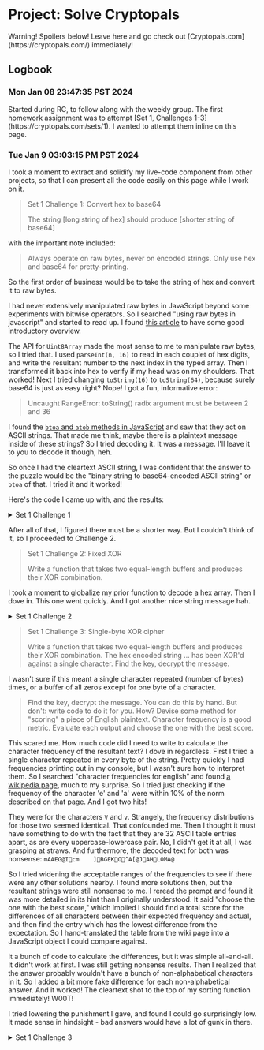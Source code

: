 # Project: Solve Cryptopals

<div class="bg-red-300 p-4">Warning! Spoilers below! Leave here and go check out [Cryptopals.com](https://cryptopals.com/) immediately!</div>

## Logbook

### Mon Jan 08 23:47:35 PST 2024

<Link slug="topic-recurse-center" hash="recurse-center-starting-cryptopals">Started during RC, to follow along with the weekly group</Link>. The first homework assignment was to attempt [Set 1, Challenges 1-3](https://cryptopals.com/sets/1). I wanted to attempt them inline on this page.

### Tue Jan  9 03:03:15 PM PST 2024

I took a moment to extract and solidify my live-code component from other projects, so that I can present all the code easily on this page while I work on it.

> Set 1 Challenge 1: Convert hex to base64
>
> The string [long string of hex] should produce [shorter string of base64]

with the important note included:

> Always operate on raw bytes, never on encoded strings. Only use hex and base64 for pretty-printing.

So the first order of business would be to take the string of hex and convert it to raw bytes.


I had never extensively manipulated raw bytes in JavaScript beyond some experiments with bitwise operators. So I searched "using raw bytes in javascript" and started to read up. I found [this article](https://dev.to/lucasdamianjohnson/using-binary-data-in-javascript-3fn2) to have some good introductory overview.

The API for `Uint8Array` made the most sense to me to manipulate raw bytes, so I tried that. I used `parseInt(n, 16)` to read in each couplet of hex digits, and write the resultant number to the next index in the typed array. Then I transformed it back into hex to verify if my head was on my shoulders. That worked! Next I tried changing `toString(16)` to `toString(64)`, because surely base64 is just as easy right? Nope! I got a fun, informative error:

> Uncaught RangeError: toString() radix argument must be between 2 and 36

I found the [`btoa` and `atob` methods in JavaScript](https://developer.mozilla.org/en-US/docs/Web/API/btoa) and saw that they act on ASCII strings. That made me think, maybe there is a plaintext message inside of these strings? So I tried decoding it. It was a message. I'll leave it to you to decode it though, heh.

So once I had the cleartext ASCII string, I was confident that the answer to the puzzle would be the "binary string to base64-encoded ASCII string" or `btoa` of that. I tried it and it worked!

Here's the code I came up with, and the results:

<details>
<summary>Set 1 Challenge 1</summary>
<FancyScriptTag type="application/javascript" async>{ `{
  const hex = "49276d206b696c6c696e6720796f757220627261696e206c696b65206120706f69736f6e6f7573206d757368726f6f6d"
  const expectedBase64 = "SSdtIGtpbGxpbmcgeW91ciBicmFpbiBsaWtlIGEgcG9pc29ub3VzIG11c2hyb29t";
  
  // One hex character is 4 bits, so for every two hex characters, we need a byte
  window.decodeHexStringToUint8Array = (hex) => {
    const bytes = new Uint8Array(hex.length / 2);
    for (let i = 0; i < hex.length; i+=2) {
      const hexByte = hex.substring(i, i + 2);
      const numByte = parseInt(hexByte, 16);
      bytes[i / 2] = numByte;
    }
    return bytes;
  }
  
  const bytes = decodeHexStringToUint8Array(hex);
  
  const hexResult = Array.from(bytes).map(b => b.toString(16)).join("");
  const stringResult = Array.from(bytes).map(b => String.fromCharCode(b)).join("");
  // Doesn't work!
  // const base64Result = Array.from(bytes).map(b => b.toString(64)).join("");
  const base64Result = btoa(stringResult)
  const isCorrect = base64Result === expectedBase64;
  
  // Silly trick to write to an HTML element
  // setTimeout to wait for the browser to parse the whole page
  // But then document.currentScript is null, so we need a closure
  setTimeout(
 ((s) => () =>  s.closest('details').querySelector('[data-results]').innerText = isCorrect ? "Correct!" : "Something's off :-/")(document.currentScript) , 1
  )
 
} `}</FancyScriptTag>
<div>Results</div>
<div data-results></div>
</details>

After all of that, I figured there must be a shorter way. But I couldn't think of it, so I proceeded to Challenge 2.

> Set 1 Challenge 2: Fixed XOR
> 
> Write a function that takes two equal-length buffers and produces their XOR combination.

I took a moment to globalize my prior function to decode a hex array. Then I dove in. This one went quickly. And I got another nice string message hah.

<details>
<summary>Set 1 Challenge 2</summary>
<FancyScriptTag type="application/javascript" async>{ `{
  const hexA = "1c0111001f010100061a024b53535009181c"
  const hexB = "686974207468652062756c6c277320657965"
  const expectedHex = "746865206b696420646f6e277420706c6179"
  
  const bytesA = decodeHexStringToUint8Array(hexA);
  const bytesB = decodeHexStringToUint8Array(hexB);
  
  window.xorUint8Arrays = (a, b) => {
    const c = new Uint8Array(a.length);
    for (let i = 0; i < a.length; i++) {
      c[i] = a[i] ^ b[i]
    }
    return c
  }
  
  const bytes = xorUint8Arrays(bytesA, bytesB);
  
  const hexResult = Array.from(bytes).map(b => b.toString(16)).join("");
  const stringResult = Array.from(bytes).map(b => String.fromCharCode(b)).join("");
  const isCorrect = hexResult === expectedHex;
  
  // Silly trick to write to an HTML element
  // setTimeout to wait for the browser to parse the whole page
  // But then document.currentScript is null, so we need a closure
  setTimeout(
    ((s) => () =>  s.closest('details').querySelector('[data-results]').innerText = isCorrect ? "Correct!" : "Something's off :-/")(document.currentScript) , 1
  )
 
} `}</FancyScriptTag>
<div>Results</div>
<div data-results></div>
</details>


> Set 1 Challenge 3: Single-byte XOR cipher
> 
> Write a function that takes two equal-length buffers and produces their XOR combination.
> The hex encoded string ... has been XOR'd against a single character. Find the key, decrypt the message.

I wasn't sure if this meant a single character repeated (number of bytes) times, or a buffer of all zeros except for one byte of a character. 

> Find the key, decrypt the message. You can do this by hand. But don't: write code to do it for you. How? Devise some method for "scoring" a piece of English plaintext. Character frequency is a good metric. Evaluate each output and choose the one with the best score.

This scared me. How much code did I need to write to calculate the character frequency of the resultant text? I dove in regardless. First I tried a single character repeated in every byte of the string. Pretty quickly I had frequencies printing out in my console, but I wasn't sure how to interpret them. So I searched "character frequencies for english" and found [a wikipedia page](https://en.wikipedia.org/wiki/Letter_frequency), much to my surprise. So I tried just checking if the frequency of the character 'e' and 'a' were within 10% of the norm described on that page. And I got two hits! 

They were for the characters `V` and `v`. Strangely, the frequency distributions for those two seemed identical. That confounded me. Then I thought it must have something to do with the fact that they are 32 ASCII table entries apart, as are every uppercase-lowercase pair. No, I didn't get it at all, I was grasping at straws. And furthermore, the decoded text for both was nonsense: `mAAEG@Icm	]BGEKO^A[@JAHLOMA@`

So I tried widening the acceptable ranges of the frequencies to see if there were any other solutions nearby. I found more solutions then, but the resultant strings were still nonsense to me. I reread the prompt and found it was more detailed in its hint than I originally understood. It said "choose the one with the best score," which implied I should find a total score for the differences of all characters between their expected frequency and actual, and then find the entry which has the lowest difference from the expectation. So I hand-translated the table from the wiki page into a JavaScript object I could compare against.

It a bunch of code to calculate the differences, but it was simple all-and-all. It didn't work at first. I was still getting nonsense results. Then I realized that the answer probably wouldn't have a bunch of non-alphabetical characters in it. So I added a bit more fake difference for each non-alphabetical answer. And it worked! The cleartext shot to the top of my sorting function immediately! W00T!

I tried lowering the punishment I gave, and found I could go surprisingly low. It made sense in hindsight - bad answers would have a lot of gunk in there.

<details>
<summary>Set 1 Challenge 3</summary>
<FancyScriptTag type="application/javascript" async>{ `{
  const hex = "1b37373331363f78151b7f2b783431333d78397828372d363c78373e783a393b3736"
  const expectedFrequenciesForEnglish = {
    a: 0.082, b: 0.015, c: 0.028, d: 0.043, e: 0.127, f: 0.022, g: 0.02, h: 0.061,
    i: 0.07, j: 0.0015, k: 0.0077, l: 0.04, m: 0.024, n: 0.067, o: 0.075, p: 0.019,
    q: 0.00095, r: 0.06, s: 0.063, t: 0.091, u: 0.028, v: 0.0098, w: 0.024, 
    x: 0.0015, y: 0.02, z: 0.00074
  }
  
  const bytesA = decodeHexStringToUint8Array(hex);
  
  window.getCharacterFrequencies = (str) => {
    const histogram = {};
    for (let i = 0; i < str.length; i++) {
      const char = str[i];
      histogram[char] = (histogram[char] || 0) + 1;
    }
    const frequencies = {};
    Object.entries(histogram).forEach(([char, count]) => {
      frequencies[char] = count / str.length;
    })
    return frequencies;
  }
  
  window.totalFrequencyDifferencesFromExpected = (freq) => {
    let difference = 0;
    Object.entries(freq).forEach(([char, f]) => {
      if (! expectedFrequenciesForEnglish[char.toLowerCase()]) {
        // Punish non-alphabetical characters a bit so we push away weird results.
        difference += 0.1;
        return;
      };
      difference += Math.abs(f - expectedFrequenciesForEnglish[char.toLowerCase()])
    })
    return difference;
  }
  
  const allResults = []
  // For the complete ASCII table
  for (let i = 0; i < 128; i++) {
    const bytesB = new Uint8Array(bytesA.length).fill(i)
    const bytes = xorUint8Arrays(bytesA, bytesB);
    const result = Array.from(bytes).map(b => String.fromCharCode(b)).join("");
    const freq = getCharacterFrequencies(result.toLowerCase())
    const difference = totalFrequencyDifferencesFromExpected(freq)
    allResults.push({ character: String.fromCharCode(i), freq, result, difference })
  }
  
  allResults.sort((a, b) => a.difference - b.difference)
  
  console.log(allResults);

} `}</FancyScriptTag>
<div>Results</div>
<div data-results></div>
</details>
